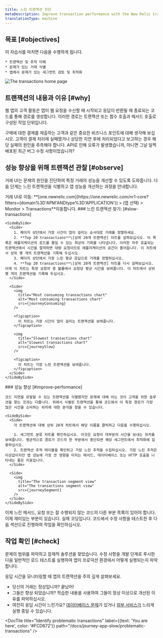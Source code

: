 ```yaml
---
title: 느린 트랜잭션 진단
metaDescription: Improve transaction performance with the New Relic transactions UI.
translationType: machine
---
```



## 목표 [#objectives]

<SideBySide>
  <Side>
    이 자습서를 마치면 다음을 수행하게 됩니다.

    * 트랜잭션 및 추적 이해
    * 문제가 있는 거래 식별
    * 앱에서 문제가 있는 세그먼트 검토 및 최적화
  </Side>

  <Side>
    <img
      title="Transaction home page"
      alt="The transactions home page"
      src={journeyIntro}
    />
  </Side>
</SideBySide>

## 트랜잭션의 내용과 이유 [#why]

웹 앱의 고객 활동은 앱이 웹 요청을 수신할 때 시작되고 응답이 반환될 때 종료되는 코드를 통해 경로를 생성합니다. 이러한 경로는 트랜잭션 또는 함수 호출과 메서드 호출로 구성된 작업 단위입니다.

구매에 대한 결제를 제출하는 고객과 같은 중요한 비즈니스 포인트에 대해 생각해 보십시오. 고객이 결제 처리에 실패했거나 상당한 지연 후에 처리되었다고 보고하는 경우 해당 실패의 원인을 추측해야 합니다. API로 인해 오류가 발생했습니까, 아니면 그날 일찍 배포된 최근 버그 수정 사항이었습니까?

## 성능 향상을 위해 트랜잭션 관찰 [#observe]

거래 UI는 문제의 원인을 진단하여 특정 거래의 성능을 개선할 수 있도록 도와줍니다. 다음 단계는 느린 트랜잭션을 식별하고 앱 성능을 개선하는 과정을 안내합니다.

<Steps>
  <Step>
    거래 UI로 이동: **[one.newrelic.com](https://one.newrelic.com/nr1-core?filters=(domain%3D'APM'ANDtype%3D'APPLICATION')) > (앱 선택) > Monitor > Transactions**이동합니다.
  </Step>

  <Step>
    ### 느린 트랜잭션 찾기: [#slow-transactions]

    <SideBySide>
      <Side>
        1. 페이지 상단에서 가장 시간이 많이 걸리는 순서대로 거래를 정렬하세요.
        2. **Top 20 transactions**\[상위 20개 트랜잭션] 차트를 살펴보십시오. 이 목록은 애플리케이션의 로드를 줄일 수 있는 최상의 기회를 나타냅니다. 이러한 자주 호출되는 트랜잭션에서 시간을 절약하면 대량 요청이므로 애플리케이션의 공간이 줄어듭니다. 이 차트에서 상위 몇 개의 트랜잭션을 기록해 두십시오.
        3. 페이지 상단에서 가장 느린 평균 응답으로 거래를 정렬하십시오.
        4. **Top 20 transactions**\[상위 20개 트랜잭션] 차트를 다시 살펴보십시오. 이제 이 차트는 특정 요청의 총 볼륨에서 요청당 평균 시간을 보여줍니다. 이 차트에서 상위 몇 개의 트랜잭션을 기록해 두십시오.
      </Side>

      <Side>
        <img
          title="Most consuming transactions chart"
          alt="Most consuming transactions chart"
          src={journeyConsuming}
        />

        <figcaption>
          이 차트는 가장 시간이 많이 걸리는 트랜잭션을 보여줍니다.
        </figcaption>

        <img
          title="Slowest transactions chart"
          alt="Slowest transactions chart"
          src={journeySlow}
        />

        <figcaption>
          이 차트는 가장 느린 트랜잭션을 보여줍니다.
        </figcaption>
      </Side>
    </SideBySide>
  </Step>

  <Step>
    ### 성능 향상 [#improve-performance]

    코드 지연을 유발할 수 있는 트랜잭션을 식별했지만 문제에 대해 아는 것이 고객을 위한 솔루션을 찾는 것과는 다릅니다. 위에서 식별된 트랜잭션을 통해 코드에서 이 특정 경로가 가장 많은 시간을 소비하는 위치에 대한 분석을 찾을 수 있습니다.

    <SideBySide>
      <Side>
        각 트랜잭션에 대해 상위 20개 차트에서 해당 이름을 클릭하고 다음을 수행하십시오.

        1. 세그먼트 분류 차트를 확인하십시오. 이것은 요청이 대부분의 시간을 보내는 위치를 보여줍니다. 평균적으로 경로가 코드의 한 부분에서 중단되면 해당 세그먼트에서 최적화에 집중하십시오.
        2. 트랜잭션 추적 테이블을 확인하고 가장 느린 추적을 수집하십시오. 가장 느린 추적은 이상값이지만 앱 성능에 가장 큰 영향을 미치는 메서드, 데이터베이스 또는 HTTP 호출을 나타내는 좋은 지표입니다.
      </Side>

      <Side>
        <img
          title="The transaction segment view"
          alt="The transactions segment view"
          src={journeySegment}
        />
      </Side>
    </SideBySide>
  </Step>

  <Step>
    이제 느린 메서드, 요청 또는 잘 수행되지 않는 코드의 다른 부분 목록이 있어야 합니다. 이제 재미있는 부분이 있습니다. 실제 코딩입니다. 코드에서 수정 사항을 테스트한 후 다음 섹션으로 진행하여 작업을 확인하십시오.
  </Step>
</Steps>

## 작업 확인 [#check]

문제의 범위를 파악하고 잠재적 솔루션을 찾았습니다. 수정 사항을 개발 단계로 푸시한 다음 일반적인 로드 테스트를 실행하여 앱이 프로덕션 환경에서 어떻게 실행되는지 파악합니다.

응답 시간을 모니터링할 때 앱의 트랜잭션을 주의 깊게 살펴보세요.

* 당신의 거래는 정상입니까? 끝났어!
* 그들은 향상 되었습니까? 학습한 내용을 사용하여 그들이 정상 이상으로 개선된 이유를 파악하십시오.
* 여전히 응답 시간이 느린가요? [데이터베이스 문제](/docs/journey-app-slow/slow-database-queries)가 있거나 [외부 서비스가](<>) 느리게 실행 중일 수 있습니다.

<DocTiles numbered>
  <DocTile
    title="Prepare to triage your application"
    path="/docs/journey-app-slow/root-causes"
  />

  <DocTile
    title="Identify problematic transactions"
    label={{text: 'You are here', color: '#FCD672'}}
    path="/docs/journey-app-slow/problematic-transactions"
  />
</DocTiles>

<DocTiles>
  <DocTile
    title="Identify slow database queries"
    number="3"
    path="/docs/journey-app-slow/slow-database-queries"
  />

  <DocTile
    title="Identify slow external services"
    number="4"
    path="/docs/journey-app-slow/external-services"
  />

  <DocTile
    title="Create performance benchmarks"
    number="5"
    path="/docs/journey-app-slow/create-benchmarks/"
  />
</DocTiles>